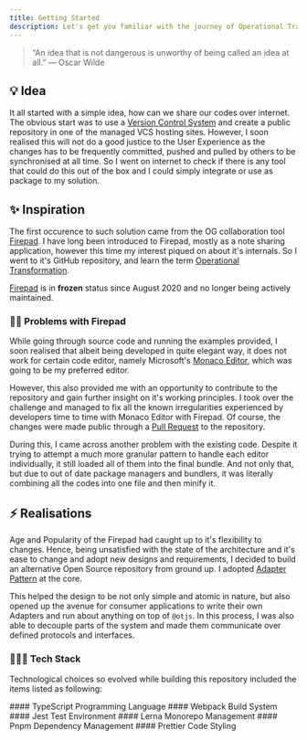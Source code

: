 ```yaml
---
title: Getting Started
description: Let's get you familiar with the journey of Operational Transformation, the repository.
---
```


> “An idea that is not dangerous is unworthy of being called an idea at all.” ― Oscar Wilde

## 💡 Idea

It all started with a simple idea, how can we share our codes over internet. The obvious start was to use a [Version Control System](https://en.wikipedia.org//wiki/Version_control) and create a public repository in one of the managed VCS hosting sites. However, I soon realised this will not do a good justice to the User Experience as the changes has to be frequently committed, pushed and pulled by others to be synchronised at all time. So I went on internet to check if there is any tool that could do this out of the box and I could simply integrate or use as package to my solution.

## ✨ Inspiration

The first occurence to such solution came from the OG collaboration tool [Firepad](https://firepad.io). I have long been introduced to Firepad, mostly as a note sharing application, however this time my interest piqued on about it's internals. So I went to it's GitHub repository, and learn the term [Operational Transformation](https://en.wikipedia.org/wiki/Operational_transformation).

<Callout icon="⚠️" type="warning">

[Firepad](https://github.com/FirebaseExtended/firepad) is in <b>frozen</b> status since August 2020 and no longer being actively maintained.

</Callout>

### 😵‍💫 Problems with Firepad

While going through source code and running the examples provided, I soon realised that albeit being developed in quite elegant way, it does not work for certain code editor, namely Microsoft's [Monaco Editor](https://microsoft.github.io/monaco-editor/), which was going to be my preferred editor.

However, this also provided me with an opportunity to contribute to the repository and gain further insight on it's working principles. I took over the challenge and managed to fix all the known irregularities experienced by developers time to time with Monaco Editor with Firepad. Of course, the changes were made public through a [Pull Request](https://github.com/FirebaseExtended/firepad/pull/325) to the repository.

During this, I came across another problem with the existing code. Despite it trying to attempt a much more granular pattern to handle each editor individually, it still loaded all of them into the final bundle. And not only that, but due to out of date package managers and bundlers, it was literally combining all the codes into one file and then minify it.

## ⚡ Realisations

Age and Popularity of the Firepad had caught up to it's flexibility to changes. Hence, being unsatisfied with the state of the architecture and it's ease to change and adopt new designs and requirements, I decided to build an alternative Open Source repository from ground up. I adopted [Adapter Pattern](https://en.wikipedia.org/wiki/Adapter_pattern) at the core.

This helped the design to be not only simple and atomic in nature, but also opened up the avenue for consumer applications to write their own Adapters and run about anything on top of `@otjs`. In this process, I was also able to decouple parts of the system and made them communicate over defined protocols and interfaces.

### 👨🏻‍💻 Tech Stack

Technological choices so evolved while building this repository included the items listed as following:

<div className="docs-grid-cols-2 mt-6">

  <Card href="https://www.typescriptlang.org/" external>
    #### TypeScript
    Programming Language
  </Card>

  <Card href="https://webpack.js.org/" external>
    #### Webpack
    Build System
  </Card>

  <Card href="https://jestjs.io/" external>
    #### Jest
    Test Environment
  </Card>

  <Card href="https://lerna.js.org/" external>
    #### Lerna
    Monorepo Management
  </Card>

  <Card href="https://pnpm.io/" external>
    #### Pnpm
    Dependency Management
  </Card>

  <Card href="https://prettier.io/" external>
    #### Prettier
    Code Styling
  </Card>

</div>
